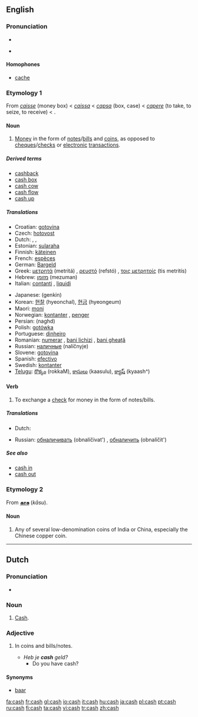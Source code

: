 ==English==

===Pronunciation===
*{{IPA|/kæʃ/}}
*{{audio|en-us-cash.ogg|Audio (US)}}
*:{{rhymes|æʃ}}

====Homophones====
* [[cache]]

===Etymology 1===
From {{MF.}} ''[[caisse]]'' (money box) < {{Pr.}} ''[[caissa]]'' < {{L.}} ''[[capsa]]'' (box, case) < ''[[capere]]'' (to take, to seize, to receive) < {{proto|Indo-European|kap-|to grasp}}.

====Noun====
{{en-noun|-}}

# [[money|Money]] in the form of [[note]]s/[[bill]]s and [[coin]]s, as opposed to [[cheque]]s/[[check]]s or [[electronic]] [[transaction]]s.

=====Derived terms=====
*[[cashback]]
*[[cash box]]
*[[cash cow]]
*[[cash flow]]
*[[cash up]]

=====Translations=====
{{trans-top|money in the form of notes/bills and coins}}
*Croatian: [[gotovina]] {{f}}
*Czech: [[hotovost]] {{f}}
*Dutch: {{t|nl|contanten|p}}, {{t-|nl|cash|m}}, {{t+|nl|baar}} {{t+|nl|geld|n}}
*Estonian: [[sularaha]]
*Finnish: [[käteinen]]
*French: [[espèces]] {{fpl}}
*German: [[Bargeld]] {{n}}
*Greek: [[μετρητά]] (metritá) {{n}} {{p}}, [[ρευστό]] (refstó) {{n}}, [[τοις μετρητοίς]] (tis metritís)
*Hebrew: [[מזומן]] (mezuman) {{m}}
*Italian: [[contanti]] {{mpl}}, [[liquidi]] {{mpl}}
{{trans-mid}}
*Japanese: {{t-|sc=JAchar|ja|現金}} (genkin)
*Korean: [[현찰]] (hyeonchal), [[현금]] (hyeongeum)
*Maori: [[moni]]
*Norwegian: [[kontanter]] {{p}}, [[penger]] {{p}}
*Persian: {{FAchar|[[نقد]]}} (naghd)
*Polish: [[gotówka]] {{f}}
*Portuguese: [[dinheiro]] {{m}}
*Romanian: [[numerar]] {{n}}, [[bani lichizi]] {{m}}, [[bani gheaţă]] {{m}}
*Russian: [[наличные]] (nalíčnyje) {{mpl}}
*Slovene: [[gotovina]] {{f}} {{uc}}
*Spanish: [[efectivo]] {{m}}
*Swedish: [[kontanter]] {{c}}
*[[Telugu]]: [[రొక్కం]] (rokkaM), [[కాసులు]] (kaasulu), [[క్యాష్]] (kyaash^)
{{trans-bottom}}

====Verb====
{{en-verb|cash|es}}

# To exchange a [[check]] for money in the form of notes/bills.

=====Translations=====
{{trans-top|exchange a check for money}}
*Dutch: {{t+|nl|innen}}
{{trans-mid}}
*Russian: [[обналичивать]] (obnalíčivat') {{impf}}, [[обналичить]] (obnalíčit') {{pf}}
{{trans-bottom}}

=====See also=====
*[[cash in]]
*[[cash out]]

===Etymology 2===
From {{Tamil.}} '''[[காசு]]''' (''kāsu'').

====Noun====
{{en-noun|cash}}

# Any of several low-denomination coins of India or China, especially the Chinese copper coin.

----

==Dutch==

===Pronunciation===
* {{IPA|/kæʃ/}}

===Noun===
{{nl-noun2|mf|-|-}}

# [[#English|Cash]].

===Adjective===
{{nl-adj|infl=cash|-|-|-}}

# {{context|of money|lang=nl}} In coins and bills/notes.
#* ''Heb je '''cash''' geld?''
#** Do you have cash?

====Synonyms====
* [[baar#Dutch|baar]]

[[fa:cash]]
[[fr:cash]]
[[gl:cash]]
[[io:cash]]
[[it:cash]]
[[hu:cash]]
[[ja:cash]]
[[pl:cash]]
[[pt:cash]]
[[ru:cash]]
[[fi:cash]]
[[ta:cash]]
[[vi:cash]]
[[tr:cash]]
[[zh:cash]]